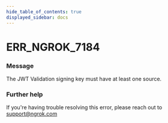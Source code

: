 ```yaml
---
hide_table_of_contents: true
displayed_sidebar: docs
---
```



# ERR_NGROK_7184

### Message
The JWT Validation signing key must have at least one source.

<ErrorDetails error='err_ngrok_7184' />


### Further help
If you're having trouble resolving this error, please reach out to [support@ngrok.com](mailto:support@ngrok.com?subject=Help%20with%20ERR_NGROK_7184)

